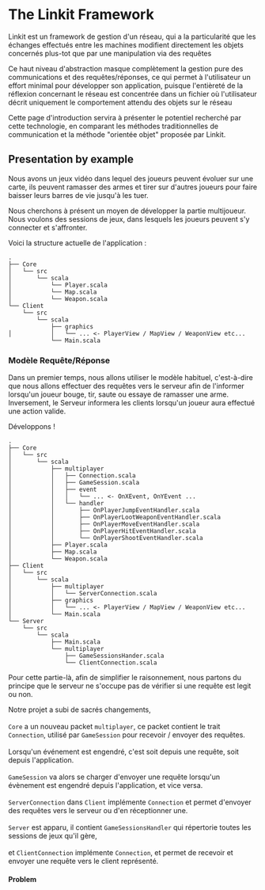 

# The Linkit Framework

<p>
    <orange>Linkit </orange>
    est un framework de gestion d'un réseau, qui a la particularité que les échanges effectués entre les machines
    modifient directement les objets concernés plus-tot que par une manipulation via des requêtes
</p>

<p>
    Ce haut niveau d'abstraction masque complètement la gestion pure des communications et des requêtes/réponses,
    ce qui permet à l'utilisateur un effort minimal pour développer son application, puisque l'entièreté de la réflexion
    concernant le réseau est concentrée dans un fichier où l'utilisateur décrit uniquement le comportement attendu des objets sur le réseau
</p>

<p>
    Cette page d'introduction servira à présenter le potentiel recherché par cette technologie, en comparant les
    méthodes traditionnelles de communication et la méthode "orientée objet" proposée par Linkit.
</p>

## Presentation by example
<p>
    Nous avons un jeux vidéo dans lequel des joueurs peuvent évoluer sur une carte, ils peuvent ramasser des armes et
    tirer sur d'autres joueurs pour faire baisser leurs barres de vie jusqu'à les tuer.
</p>

<p>
    Nous cherchons à présent un moyen de développer la partie multijoueur.
    Nous voulons des sessions de jeux, dans lesquels les joueurs peuvent s'y connecter et s'affronter.
</p>

Voici la structure actuelle de l'application :
```shell title="initial project structure"
.
├── Core
│   └── src
│       └── scala
│           └── Player.scala
│           └── Map.scala
│           └── Weapon.scala
└── Client
    └── src
        └── scala
            ├── graphics
│           │   └── ... <- PlayerView / MapView / WeaponView etc...
            └── Main.scala
```

### Modèle Requête/Réponse
Dans un premier temps, nous allons utiliser le modèle habituel, c'est-à-dire que nous allons effectuer des requêtes vers le serveur
afin de l'informer lorsqu'un joueur bouge, tir, saute ou essaye de ramasser une arme.
Inversement, le Serveur informera les clients lorsqu'un joueur aura effectué une action valide.

Développons !

```shell title="request/response model project structure"
.
├── Core
│   └── src
│       └── scala
│           ├── multiplayer
│           │   ├── Connection.scala
│           │   ├── GameSession.scala
│           │   ├── event
│           │   │   └── ... <- OnXEvent, OnYEvent ...
│           │   └── handler
│           │       ├── OnPlayerJumpEventHandler.scala
│           │       ├── OnPlayerLootWeaponEventHandler.scala
│           │       ├── OnPlayerMoveEventHandler.scala
│           │       ├── OnPlayerHitEventHandler.scala
│           │       └── OnPlayerShootEventHandler.scala
│           ├── Player.scala
│           ├── Map.scala
│           └── Weapon.scala
├── Client
│   └── src
│       └── scala
│           ├── multiplayer
│           │   └── ServerConnection.scala
│           ├── graphics
│           │   └── ... <- PlayerView / MapView / WeaponView etc...
│           └── Main.scala
└── Server
    └── src
        └── scala
            ├── Main.scala
            └── multiplayer
                ├── GameSessionsHander.scala
                └── ClientConnection.scala
```

Pour cette partie-là, afin de simplifier le raisonnement, nous partons du principe que le serveur ne s'occupe pas de vérifier si une requête est legit ou non.

Notre projet a subi de sacrés changements, <br></br>
`Core` a un nouveau packet `multiplayer`, ce packet contient le trait `Connection`,
utilisé par `GameSession` pour recevoir / envoyer des requêtes. <br></br>
Lorsqu'un événement est engendré, c'est soit depuis une requête, soit depuis l'application. <br></br>
`GameSession` va alors se charger d'envoyer une requête lorsqu'un évènement est engendré depuis l'application, et vice versa. <br></br>
`ServerConnection` dans `Client` implémente `Connection` et permet d'envoyer des requêtes vers le serveur ou d'en réceptionner une. <br></br>
`Server` est apparu, il contient `GameSessionsHandler` qui répertorie toutes les sessions de jeux qu'il gère, <br></br>
et `ClientConnection` implémente `Connection`, et permet de recevoir et envoyer une requête vers le client représenté.


#### Problem
<p>

</p>